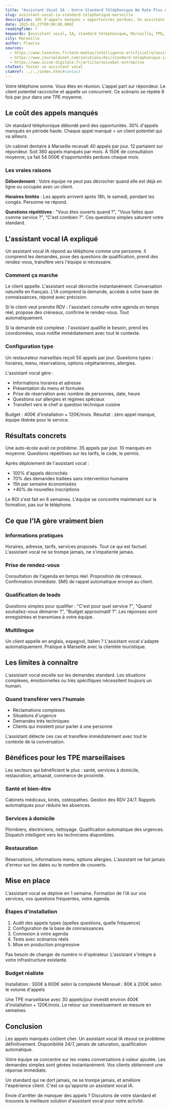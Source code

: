 ```yaml
---
title: "Assistant Vocal IA : Votre Standard Téléphonique Ne Rate Plus Aucun Appel"
slug: assistant-vocal-ia-standard-telephonique-marseille
description: 30% d'appels manqués = opportunités perdues. Un assistant vocal IA prend vos RDV et qualifie vos demandes 24/7.
date: 2025-01-27T09:00:00.000Z
readingTime: 7
keywords: [assistant vocal, IA, standard téléphonique, Marseille, TPE, appels manqués, automatisation]
city: Marseille
author: Flowria
sources:
  - https://www.lesechos.fr/tech-medias/intelligence-artificielle/assistant-vocal-ia-entreprise
  - https://www.journaldunet.com/solutions/dsi/standard-telephonique-ia/
  - https://www.usine-digitale.fr/article/voicebot-entreprise
ctaText: Tester un assistant vocal
ctaHref: ../../index.html#contact
---
```


Votre téléphone sonne. Vous êtes en réunion. L'appel part sur répondeur. Le client potentiel raccroche et appelle un concurrent. Ce scénario se répète 8 fois par jour dans une TPE moyenne.

## Le coût des appels manqués

Un standard téléphonique débordé perd des opportunités. 30% d'appels manqués en période haute. Chaque appel manqué = un client potentiel qui va ailleurs.

Un cabinet dentaire à Marseille recevait 40 appels par jour. 12 partaient sur répondeur. Soit 360 appels manqués par mois. À 150€ de consultation moyenne, ça fait 54 000€ d'opportunités perdues chaque mois.

### Les vraies raisons

**Débordement** : Votre équipe ne peut pas décrocher quand elle est déjà en ligne ou occupée avec un client.

**Horaires limités** : Les appels arrivent après 18h, le samedi, pendant les congés. Personne ne répond.

**Questions répétitives** : "Vous êtes ouverts quand ?", "Vous faites quoi comme service ?", "C'est combien ?". Ces questions simples saturent votre standard.

## L'assistant vocal IA expliqué

Un assistant vocal IA répond au téléphone comme une personne. Il comprend les demandes, pose des questions de qualification, prend des rendez-vous, transfère vers l'équipe si nécessaire.

### Comment ça marche

Le client appelle. L'assistant vocal décroche instantanément. Conversation naturelle en français. L'IA comprend la demande, accède à votre base de connaissances, répond avec précision.

Si le client veut prendre RDV : l'assistant consulte votre agenda en temps réel, propose des créneaux, confirme le rendez-vous. Tout automatiquement.

Si la demande est complexe : l'assistant qualifie le besoin, prend les coordonnées, vous notifie immédiatement avec tout le contexte.

### Configuration type

Un restaurateur marseillais reçoit 50 appels par jour. Questions types : horaires, menu, réservations, options végétariennes, allergies.

L'assistant vocal gère :

* Informations horaires et adresse
* Présentation du menu et formules
* Prise de réservation avec nombre de personnes, date, heure
* Questions sur allergies et régimes spéciaux
* Transfert vers le chef si question technique cuisine

Budget : 400€ d'installation + 120€/mois. Résultat : zéro appel manqué, équipe libérée pour le service.

## Résultats concrets

Une auto-école avait ce problème. 35 appels par jour. 10 manqués en moyenne. Questions répétitives sur les tarifs, le code, le permis.

Après déploiement de l'assistant vocal :

* 100% d'appels décrochés
* 70% des demandes traitées sans intervention humaine
* 15h par semaine économisées
* +40% de nouvelles inscriptions

Le ROI s'est fait en 6 semaines. L'équipe se concentre maintenant sur la formation, pas sur le téléphone.

## Ce que l'IA gère vraiment bien

### Informations pratiques

Horaires, adresse, tarifs, services proposés. Tout ce qui est factuel. L'assistant vocal ne se trompe jamais, ne s'impatiente jamais.

### Prise de rendez-vous

Consultation de l'agenda en temps réel. Proposition de créneaux. Confirmation immédiate. SMS de rappel automatique envoyé au client.

### Qualification de leads

Questions simples pour qualifier : "C'est pour quel service ?", "Quand souhaitez-vous démarrer ?", "Budget approximatif ?". Les réponses sont enregistrées et transmises à votre équipe.

### Multilingue

Un client appelle en anglais, espagnol, italien ? L'assistant vocal s'adapte automatiquement. Pratique à Marseille avec la clientèle touristique.

## Les limites à connaître

L'assistant vocal excelle sur les demandes standard. Les situations complexes, émotionnelles ou très spécifiques nécessitent toujours un humain.

### Quand transférer vers l'humain

* Réclamations complexes
* Situations d'urgence
* Demandes très techniques
* Clients qui insistent pour parler à une personne

L'assistant détecte ces cas et transfère immédiatement avec tout le contexte de la conversation.

## Bénéfices pour les TPE marseillaises

Les secteurs qui bénéficient le plus : santé, services à domicile, restauration, artisanat, commerce de proximité.

### Santé et bien-être

Cabinets médicaux, kinés, ostéopathes. Gestion des RDV 24/7. Rappels automatiques pour réduire les absences.

### Services à domicile

Plombiers, électriciens, nettoyage. Qualification automatique des urgences. Dispatch intelligent vers les techniciens disponibles.

### Restauration

Réservations, informations menu, options allergies. L'assistant ne fait jamais d'erreur sur les dates ou le nombre de couverts.

## Mise en place

L'assistant vocal se déploie en 1 semaine. Formation de l'IA sur vos services, vos questions fréquentes, votre agenda.

### Étapes d'installation

1. Audit des appels types (quelles questions, quelle fréquence)
2. Configuration de la base de connaissances
3. Connexion à votre agenda
4. Tests avec scénarios réels
5. Mise en production progressive

Pas besoin de changer de numéro ni d'opérateur. L'assistant s'intègre à votre infrastructure existante.

### Budget réaliste

Installation : 300€ à 600€ selon la complexité
Mensuel : 80€ à 200€ selon le volume d'appels

Une TPE marseillaise avec 30 appels/jour investit environ 400€ d'installation + 120€/mois. Le retour sur investissement se mesure en semaines.

## Conclusion

Les appels manqués coûtent cher. Un assistant vocal IA résout ce problème définitivement. Disponibilité 24/7, jamais de saturation, qualification automatique.

Votre équipe se concentre sur les vraies conversations à valeur ajoutée. Les demandes simples sont gérées instantanément. Vos clients obtiennent une réponse immédiate.

Un standard qui ne dort jamais, ne se trompe jamais, et améliore l'expérience client. C'est ce qu'apporte un assistant vocal IA.

Envie d'arrêter de manquer des appels ? Discutons de votre standard et trouvons la meilleure solution d'assistant vocal pour votre activité.
